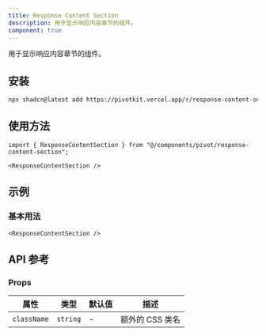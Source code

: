 ```yaml
---
title: Response Content Section
description: 用于显示响应内容章节的组件。
component: true
---
```


用于显示响应内容章节的组件。

<ComponentPreview name="response-content-section-demo" />

## 安装

```bash
npx shadcn@latest add https://pivotkit.vercel.app/r/response-content-section.json
```

## 使用方法

```tsx
import { ResponseContentSection } from "@/components/pivot/response-content-section";
```

```tsx
<ResponseContentSection />
```

## 示例

### 基本用法

```tsx
<ResponseContentSection />
```

## API 参考

### Props

| 属性        | 类型     | 默认值 | 描述            |
| ----------- | -------- | ------ | --------------- |
| `className` | `string` | -      | 额外的 CSS 类名 |
